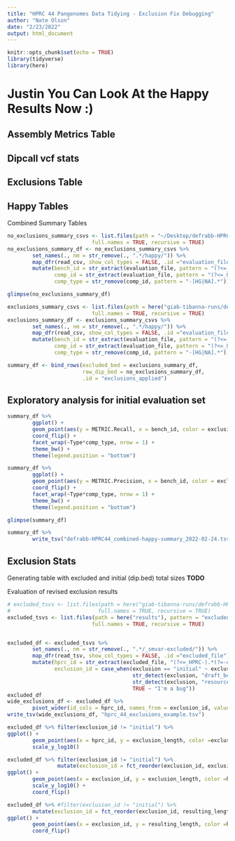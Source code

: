 ```yaml
---
title: "HPRC 44 Pangenomes Data Tidying - Exclusion Fix Debugging"
author: "Nate Olson"
date: "2/23/2022"
output: html_document
---
```


```r
knitr::opts_chunk$set(echo = TRUE)
library(tidyverse)
library(here)
```
# Justin You Can Look At the Happy Results Now :)

## Assembly Metrics Table

## Dipcall vcf stats

## Exclusions Table

## Happy Tables

Combined Summary Tables
```r
no_exclusions_summary_csvs <- list.files(path = "~/Desktop/defrabb-HPRC-44-happy-evals-no-exclusions/", pattern = "summary.csv", 
                           full.names = TRUE, recursive = TRUE)
no_exclusions_summary_df <- no_exclusions_summary_csvs %>% 
        set_names(., nm = str_remove(., ".*/happy/")) %>% 
        map_dfr(read_csv, show_col_types = FALSE, .id ="evaluation_file") %>% 
        mutate(bench_id = str_extract(evaluation_file, pattern = "(?<=_GRCh38_).*(?=/GRCh38)"),
               comp_id = str_extract(evaluation_file, pattern = "(?<=_Q~).*(?=_GRCh38)"),
               comp_type = str_remove(comp_id, pattern = "-[HG|NA].*"))
```

```r
glimpse(no_exclusions_summary_df)
```
```r
exclusions_summary_csvs <- list.files(path = here("giab-tibanna-runs/defrabb-HPRC-44"), pattern = "summary.csv", 
                           full.names = TRUE, recursive = TRUE)
exclusions_summary_df <- exclusions_summary_csvs %>% 
        set_names(., nm = str_remove(., ".*/happy/")) %>% 
        map_dfr(read_csv, show_col_types = FALSE, .id ="evaluation_file") %>% 
        mutate(bench_id = str_extract(evaluation_file, pattern = "(?<=_GRCh38_).*(?=/GRCh38)"),
               comp_id = str_extract(evaluation_file, pattern = "(?<=_Q~).*(?=_GRCh38)"),
               comp_type = str_remove(comp_id, pattern = "-[HG|NA].*"))

summary_df <- bind_rows(excluded_bed = exclusions_summary_df, 
                        raw_dip_bed = no_exclusions_summary_df,
                        .id = "exclusions_applied")
```

## Exploratory analysis for initial evaluation set
```r
summary_df %>% 
        ggplot() + 
        geom_point(aes(y = METRIC.Recall, x = bench_id, color = exclusions_applied)) + 
        coord_flip() + 
        facet_wrap(~Type*comp_type, nrow = 1) + 
        theme_bw() + 
        theme(legend.position = "bottom")
```

```r
summary_df %>% 
        ggplot() + 
        geom_point(aes(y = METRIC.Precision, x = bench_id, color = exclusions_applied)) + 
        coord_flip() + 
        facet_wrap(~Type*comp_type, nrow = 1) + 
        theme_bw() + 
        theme(legend.position = "bottom")
```

```r
glimpse(summary_df)
```

```r
summary_df %>% 
        write_tsv("defrabb-HPRC44_combined-happy-summary_2022-02-24.tsv")
```

## Exclusion Stats
Generating table with excluded and initial (dip.bed) total sizes
__TODO__


Evaluation of revised exclusion results
```r
# excluded_tsvs <- list.files(path = here("giab-tibanna-runs/defrabb-HPRC-44"), pattern = "excluded_stats", 
#                            full.names = TRUE, recursive = TRUE)
excluded_tsvs <- list.files(path = here("results"), pattern = "excluded_stats",
                           full.names = TRUE, recursive = TRUE)


excluded_df <- excluded_tsvs %>% 
        set_names(., nm = str_remove(., ".*/_smvar-excluded/")) %>% 
        map_dfr(read_tsv, show_col_types = FALSE, .id ="excluded_file") %>% 
        mutate(hprc_id = str_extract(excluded_file, "(?<=_HPRC-).*(?=-dipz2k)"),
               exclusion_id = case_when(exclusion == "initial" ~ exclusion,
                                        str_detect(exclusion, "draft_benchmarksets") ~ str_extract(exclusion, "(?<=_dipcall-z2k_).*(?=.bed)"),
                                        str_detect(exclusion, "resources/exclusions") ~ str_extract(exclusion, "(?<=GRCh../).*(?=.bed)"),
                                        TRUE ~ "I'm a bug"))
excluded_df
wide_exclusions_df <- excluded_df %>% 
        pivot_wider(id_cols = hprc_id, names_from = exclusion_id, values_from = c("exclusion_length", "resulting_length"))
write_tsv(wide_exclusions_df, "hprc_44_exclusions_example.tsv")
```

```r
excluded_df %>% filter(exclusion_id != "initial") %>% 
ggplot() + 
        geom_point(aes(x = hprc_id, y = exclusion_length, color =exclusion_id)) +
        scale_y_log10()
```
```r
excluded_df %>% filter(exclusion_id != "initial") %>% 
                mutate(exclusion_id = fct_reorder(exclusion_id, exclusion_length, .fun = "median")) %>% 
ggplot() + 
        geom_point(aes(x = exclusion_id, y = exclusion_length, color =hprc_id)) +
        scale_y_log10() + 
        coord_flip()
```

```r
excluded_df %>% #filter(exclusion_id != "initial") %>% 
        mutate(exclusion_id = fct_reorder(exclusion_id, resulting_length, .fun = "median")) %>% 
ggplot() + 
        geom_point(aes(x = exclusion_id, y = resulting_length, color =hprc_id)) +
        coord_flip()
```

